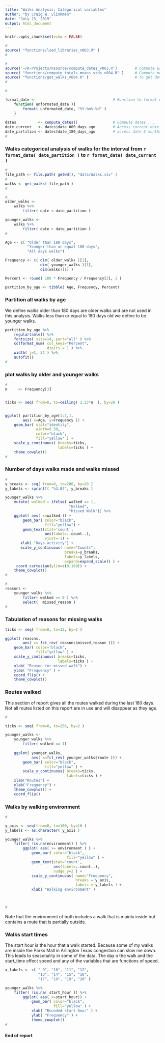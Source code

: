 ```yaml
---
title: "Walks Analysis: Categorical variables"
author: "by Craig W. Slinkman"
date: "July 23, 2019"
output: html_document
---
```


```r
knitr::opts_chunk$set(echo = FALSE)
```


```r
#
source( "functions/load_libraries_v003.R" )
#
```

```r
#
source('~/R-Projects/Rsource/compute_dates_v003.R')        # Compute useful dates ...
source( "functions/compute_totals_means_stds_v004.R" )     # Compute means and totals 
source( "functions/get_walks_v004.R" )                     # To get data ...
#
```


```r
#

format_date <-                                   # Function to format dates 
    function( unformated_date ){
        format( unformated_date, "%Y-%m%-%d" )
    } 
        
dates          <- compute_dates()                # Compute dates ...
date_current   <- dates$date_000_days_ago        # Access current date ...
date_partition <- dates$date_180_days_ago        # access date 6 months ago ...
#
```


### Walks categorical analysis of walks for the interval from `r format_date( date_partition ) ` to `r format_date( date_current )`


```r
#
file_path <- file.path( getwd(), "data/Walks.csv" )
#
walks <- get_walks( file_path )
#
```

```r
#
older_walks <- 
    walks %>% 
        filter( date < date_partition ) 

younger_walks <- 
    walks %>% 
        filter( date > date_partition )
#
```

```r

Age <- c( "Older than 180 days",
          "Younger than or equal 180 days",
          "All days walks")

Frequency <- c( dim( older_walks )[1],
                dim( younger_walks )[1],
                dim(walks)[1] )

Percent <- round( 100 * Frequency / Frequency[3], 1 )

partition_by_age <- tibble( Age, Frequency, Percent)

```

### Partition all walks by age

We define walks older than 180 days are older walks and are not used in this analysis.  Walks less than or equal to 180 days old we define to be younger walks.

```r

partition_by_age %>% 
    regulartable() %>% 
    fontsize( size=14, part="all" ) %>% 
    colformat_num( col_keys="Percent",
                   digits = 1 ) %>% 
    width( j=1, 32 ) %>% 
    autofit()
#     
```

### plot walks by older and younger walks 

```r
#
n     <- Frequency[3]


ticks <- seq( from=0, to=ceiling( 1.25*n  ), by=20 )


ggplot( partition_by_age[1:2,],
        aes( x=Age, y=Frequency )) +
    geom_bar( stat="identity",
              width=0.30,
              color="black",
              fill="yellow" ) +
    scale_y_continuous( breaks=ticks, 
                        labels=ticks ) +
    theme_cowplot()
#
```


### Number of days walks made and walks missed

```r
#
y_breaks <- seq( from=0, to=200, by=20 )
y_labels <- sprintf( "%3.0f", y_breaks )

younger_walks %>% 
    mutate( walked = ifelse( walked == 1, 
                             "Walked",
                             "Missed Walk")) %>% 
    ggplot( aes( x=walked )) +
        geom_bar( color="black",
                  fill="yellow") +
        geom_text(stat='count', 
                  aes(label=..count..), 
                  vjust=-1) +
       xlab( "Days activity") +
       scale_y_continuous( name="Counts",
                           breaks=y_breaks, 
                           labels=y_labels,
                           expand=expand_scale() ) +
     coord_cartesian(ylim=c(0,180)) +
    theme_cowplot() 
#
```



```r
#
reasons <-
    younger_walks %>% 
        filter( walked == 0 ) %>% 
        select(  missed_reason )
#
```

### Tabulation of reasons for missing walks

```r

ticks <- seq( from=0, to=32, by=2 )

ggplot( reasons,
        aes( x= fct_rev( reasons$missed_reason ))) +
    geom_bar( color="black",
              fill="yellow" ) +
    scale_y_continuous( breaks=ticks,
                        labels=ticks ) +
    xlab( "Reason for missed walk") +
    ylab( "Frequency" ) +
    coord_flip() +
    theme_cowplot()

```

### Routes walked

This section of report gives all the routes walked during the last 180 days.  Not all
routes listed on this report are in use and will disappear as they age.

```r
#

ticks <- seq( from=0, to=256, by=2 )

younger_walks <- 
    younger_walks %>% 
        filter( walked == 1)
    
    ggplot( younger_walks,
            aes( x=fct_rev( younger_walks$route ))) +
        geom_bar( color="black",
                  fill="yellow" ) +
        scale_y_continuous( breaks=ticks,
                            labels=ticks ) +
    xlab("Routes") +
    ylab("Frequency") +
    theme_cowplot() +
    coord_flip()
```

### Walks by walking environment

```r
#

y_axis <- seq(from=0, to=100, by=10 )
y_labels <- as.character( y_axis )

younger_walks %>% 
    filter( !is.na(environment) ) %>% 
        ggplot( aes( x= environment ) ) +
            geom_bar( color="black",
                            fill="yellow" ) +
            geom_text(stat='count', 
                      aes(label=..count..),
                      nudge_y=2 ) +
            scale_y_continuous( name="Frequency",
                                breaks = y_axis,
                                labels = y_labels ) +
            xlab( "Walking environment" )
           


#
```

Note that the environment of both includes a walk that is mainlu inside but contains a route that is partially outside.

### Walks start times

The start hour is the hour that a walk started.  Because some of my walks are inside the Parks Mall in Arlington Texas congestion can slow me down.  This leads to seasonality in some of the data.  The day o the walk and the start_time effect speed and any of the variables that are functions of speed.  

```r

x_labels <- c( " 9", "10", "11", "12",
               "13", "14", "15", "16",
               "17", "18", "19", "20" )

younger_walks %>% 
    filter( !is.na( start_hour )) %>% 
        ggplot( aes( x=start_hour)) +
            geom_bar( color="black",
                      fill="yellow" ) +
            xlab( "Rounded start hour" ) +
            ylab( "Frequency" ) +
            theme_cowplot()
#
```


#### End of report
